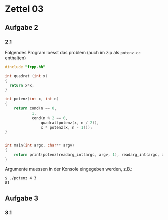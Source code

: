 # Zettel 03

## Aufgabe 2

### 2.1 

Folgendes Program loesst das problem (auch im zip als `potenz.cc` enthalten)

```c
#include "fcpp.hh"

int quadrat (int x)
{
  return x*x;
}

int potenz(int x, int n)
{
    return cond(n == 0, 
            1, 
            cond(n % 2 == 0, 
                quadrat(potenz(x, n / 2)), 
                x * potenz(x, n - 1)));
}


int main(int argc, char** argv)
{
    return print(potenz(readarg_int(argc, argv, 1), readarg_int(argc, argv, 2)));
}
```
Argumente muessen in der Konsole eingegeben werden, z.B.:

```bash
$ ./potenz 4 3
81
```

## Aufgabe 3

### 3.1 

